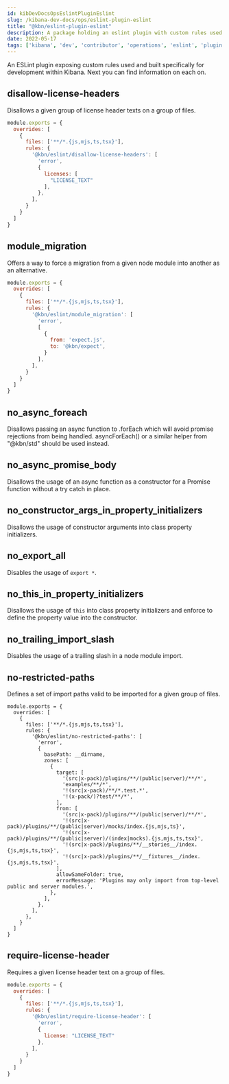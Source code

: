 ```yaml
---
id: kibDevDocsOpsEslintPluginEslint
slug: /kibana-dev-docs/ops/eslint-plugin-eslint
title: "@kbn/eslint-plugin-eslint"
description: A package holding an eslint plugin with custom rules used on Kibana
date: 2022-05-17
tags: ['kibana', 'dev', 'contributor', 'operations', 'eslint', 'plugin']
---
```


An ESLint plugin exposing custom rules used and built specifically for development within Kibana.
Next you can find information on each on.

## disallow-license-headers

Disallows a given group of license header texts on a group of files.

```javascript
module.exports = {
  overrides: [
    {    
      files: ['**/*.{js,mjs,ts,tsx}'],
      rules: {
        '@kbn/eslint/disallow-license-headers': [
          'error',
          {
            licenses: [
              "LICENSE_TEXT"
            ],
          },
        ],
      }
    }
  ]    
}
```

## module_migration

Offers a way to force a migration from a given node module into another as an alternative.

```javascript
module.exports = {
  overrides: [
    {    
      files: ['**/*.{js,mjs,ts,tsx}'],
      rules: {
        '@kbn/eslint/module_migration': [
          'error',
          [
            {
              from: 'expect.js',
              to: '@kbn/expect',
            }
          ],
        ],
      }
    }
  ]    
}
```

## no_async_foreach

Disallows passing an async function to .forEach which will avoid promise rejections from being handled. asyncForEach() or a similar helper from "@kbn/std" should be used instead.

## no_async_promise_body

Disallows the usage of an async function as a constructor for a Promise function without a try catch in place.

## no_constructor_args_in_property_initializers

Disallows the usage of constructor arguments into class property initializers.

## no_export_all

Disables the usage of `export *`.

## no_this_in_property_initializers

Disallows the usage of `this` into class property initializers and enforce to define the property value into the constructor.

## no_trailing_import_slash

Disables the usage of a trailing slash in a node module import.

## no-restricted-paths

Defines a set of import paths valid to be imported for a given group of files.

```
module.exports = {
  overrides: [
    {    
      files: ['**/*.{js,mjs,ts,tsx}'],
      rules: {
        '@kbn/eslint/no-restricted-paths': [
          'error',
          {
            basePath: __dirname,
            zones: [
              {
                target: [
                  '(src|x-pack)/plugins/**/(public|server)/**/*',
                  'examples/**/*',
                  '!(src|x-pack)/**/*.test.*',
                  '!(x-pack/)?test/**/*',
                ],
                from: [
                  '(src|x-pack)/plugins/**/(public|server)/**/*',
                  '!(src|x-pack)/plugins/**/(public|server)/mocks/index.{js,mjs,ts}',
                  '!(src|x-pack)/plugins/**/(public|server)/(index|mocks).{js,mjs,ts,tsx}',
                  '!(src|x-pack)/plugins/**/__stories__/index.{js,mjs,ts,tsx}',
                  '!(src|x-pack)/plugins/**/__fixtures__/index.{js,mjs,ts,tsx}',
                ],
                allowSameFolder: true,
                errorMessage: 'Plugins may only import from top-level public and server modules.',
              },
            ],
          },
        ],
      },
    }
  ]    
}
```

## require-license-header

Requires a given license header text on a group of files.

```javascript
module.exports = {
  overrides: [
    {    
      files: ['**/*.{js,mjs,ts,tsx}'],
      rules: {
        '@kbn/eslint/require-license-header': [
          'error',
          {
            license: "LICENSE_TEXT"
          },
        ],
      }
    }
  ]    
}
```